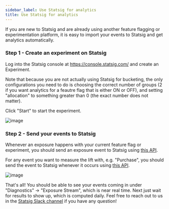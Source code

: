```yaml
---
sidebar_label: Use Statsig for analytics
title: Use Statsig for analytics
---
```


If you are new to Statsig and are already using another feature flagging or experimentation platform, it is easy to import your events to Statsig and get analytics automatically.

### Step 1 - Create an experiment on Statsig

Log into the Statsig console at https://console.statsig.com/ and create an Experiment.

Note that because you are not actually using Statsig for bucketing, the only configurations you need to do is choosing the correct number of groups (2 if you want analytics for a feautre flag that is either ON or OFF), and setting "allocation" to something greater than 0 (the exact number does not matter).

Click "Start" to start the experiment.

![image](https://user-images.githubusercontent.com/77478330/157935108-da1869fb-f259-4dcd-a271-95917271f4ec.png)

### Step 2 - Send your events to Statsig

Whenever an exposure happens with your current feature flag or experiment, you should send an exposure event to Statsig using [this API](/http-api#log-exposure-event).

For any event you want to measure the lift with, e.g. "Purchase", you should send the event to Statsig whenever it occurs using [this API](/http-api#log-an-event).

![image](https://user-images.githubusercontent.com/77478330/157947492-8af01e81-9f3e-43d5-9e63-c3ec0cef3e0d.png)

That's all! You should be able to see your events coming in under "Diagnostics" -> "Exposure Stream", which is near real time. Next just wait for results to show up, which is computed daily. Feel free to reach out to us in the [Statsig Slack channel](https://www.statsig.com/slack) if you have any question!
